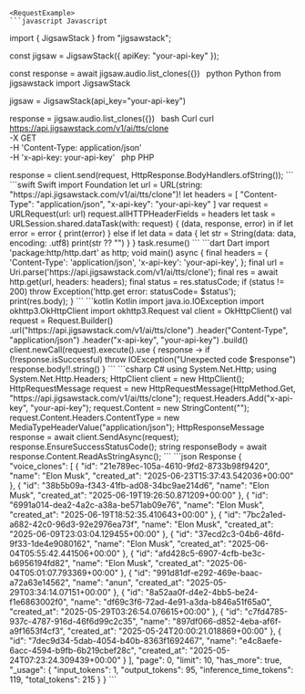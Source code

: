
    <RequestExample>
    ```javascript Javascript
import { JigsawStack } from "jigsawstack";

const jigsaw = JigsawStack({ apiKey: "your-api-key" });

const response = await jigsaw.audio.list_clones({})
    ```
    ```python Python
from jigsawstack import JigsawStack

jigsaw = JigsawStack(api_key="your-api-key")

response = jigsaw.audio.list_clones({})
    ```
    ```bash Curl
curl https://api.jigsawstack.com/v1/ai/tts/clone \
 -X GET \
 -H 'Content-Type: application/json' \
 -H 'x-api-key: your-api-key'
    ```
    ```php PHP
<?php
$ch = curl_init();
curl_setopt($ch, CURLOPT_URL, 'https://api.jigsawstack.com/v1/ai/tts/clone');
curl_setopt($ch, CURLOPT_RETURNTRANSFER, true);
curl_setopt($ch, CURLOPT_CUSTOMREQUEST, 'GET');
curl_setopt($ch, CURLOPT_HTTPHEADER, [
    'Content-Type: application/json',
    'x-api-key: your-api-key',
]);

$response = curl_exec($ch);

curl_close($ch);

    ```
    ```ruby Ruby
require 'net/http'

uri = URI('https://api.jigsawstack.com/v1/ai/tts/clone')
req = Net::HTTP::Get.new(uri)
req.content_type = 'application/json'
req['x-api-key'] = 'your-api-key'

req_options = {
  use_ssl: uri.scheme == 'https'
}
res = Net::HTTP.start(uri.hostname, uri.port, req_options) do |http|
  http.request(req)
end

    ```
    ```go Go
package main

import (
	"fmt"
	"io"
	"log"
	"net/http"
)

func main() {
	client := &http.Client{}
	req, err := http.NewRequest("GET", "https://api.jigsawstack.com/v1/ai/tts/clone", nil)
	if err != nil {
		log.Fatal(err)
	}
	req.Header.Set("Content-Type", "application/json")
	req.Header.Set("x-api-key", "your-api-key")
	resp, err := client.Do(req)
	if err != nil {
		log.Fatal(err)
	}
	defer resp.Body.Close()
	bodyText, err := io.ReadAll(resp.Body)
	if err != nil {
		log.Fatal(err)
	}
	fmt.Printf("%s\n", bodyText)
}

    ```
    ```java Java
import java.io.IOException;
import java.net.URI;
import java.net.http.HttpClient;
import java.net.http.HttpRequest;
import java.net.http.HttpResponse;

HttpClient client = HttpClient.newHttpClient();

HttpRequest request = HttpRequest.newBuilder()
    .uri(URI.create("https://api.jigsawstack.com/v1/ai/tts/clone"))
    .GET()
    .setHeader("Content-Type", "application/json")
    .setHeader("x-api-key", "your-api-key")
    .build();

HttpResponse<String> response = client.send(request, HttpResponse.BodyHandlers.ofString());

    ```
    ```swift Swift
import Foundation

let url = URL(string: "https://api.jigsawstack.com/v1/ai/tts/clone")!
let headers = [
    "Content-Type": "application/json",
    "x-api-key": "your-api-key"
]

var request = URLRequest(url: url)
request.allHTTPHeaderFields = headers

let task = URLSession.shared.dataTask(with: request) { (data, response, error) in
    if let error = error {
        print(error)
    } else if let data = data {
        let str = String(data: data, encoding: .utf8)
        print(str ?? "")
    }
}

task.resume()

    ```
    ```dart Dart
import 'package:http/http.dart' as http;

void main() async {
  final headers = {
    'Content-Type': 'application/json',
    'x-api-key': 'your-api-key',
  };

  final url = Uri.parse('https://api.jigsawstack.com/v1/ai/tts/clone');

  final res = await http.get(url, headers: headers);
  final status = res.statusCode;
  if (status != 200) throw Exception('http.get error: statusCode= $status');

  print(res.body);
}

    ```
    ```kotlin Kotlin
import java.io.IOException
import okhttp3.OkHttpClient
import okhttp3.Request

val client = OkHttpClient()

val request = Request.Builder()
  .url("https://api.jigsawstack.com/v1/ai/tts/clone")
  .header("Content-Type", "application/json")
  .header("x-api-key", "your-api-key")
  .build()

client.newCall(request).execute().use { response ->
  if (!response.isSuccessful) throw IOException("Unexpected code $response")
  response.body!!.string()
}

    ```
    ```csharp C#
using System.Net.Http;
using System.Net.Http.Headers;

HttpClient client = new HttpClient();

HttpRequestMessage request = new HttpRequestMessage(HttpMethod.Get, "https://api.jigsawstack.com/v1/ai/tts/clone");

request.Headers.Add("x-api-key", "your-api-key");

request.Content = new StringContent("");
request.Content.Headers.ContentType = new MediaTypeHeaderValue("application/json");

HttpResponseMessage response = await client.SendAsync(request);
response.EnsureSuccessStatusCode();
string responseBody = await response.Content.ReadAsStringAsync();

    ```
    </RequestExample>
    <ResponseExample>
    ```json Response
{
      "voice_clones": [
            {
                  "id": "21e789ec-105a-4610-9fd2-8733b98f9420",
                  "name": "Elon Musk",
                  "created_at": "2025-06-23T15:37:43.542036+00:00"
            },
            {
                  "id": "38b5b09a-f343-41fb-ad08-34bc9ae214d6",
                  "name": "Elon Musk",
                  "created_at": "2025-06-19T19:26:50.871209+00:00"
            },
            {
                  "id": "6991a014-dea2-4a2c-a38a-be571ab09e76",
                  "name": "Elon Musk",
                  "created_at": "2025-06-19T18:52:35.410643+00:00"
            },
            {
                  "id": "7bc2a1ed-a682-42c0-96d3-92e2976ea73f",
                  "name": "Elon Musk",
                  "created_at": "2025-06-09T23:03:04.129455+00:00"
            },
            {
                  "id": "37ecd2c3-04b6-46fd-9f33-1de4e9080162",
                  "name": "Elon Musk",
                  "created_at": "2025-06-04T05:55:42.441506+00:00"
            },
            {
                  "id": "afd428c5-6907-4cfb-be3c-b6956194fd82",
                  "name": "Elon Musk",
                  "created_at": "2025-06-04T05:01:07.793369+00:00"
            },
            {
                  "id": "991d81df-e292-469e-baac-a72a63e14562",
                  "name": "anun",
                  "created_at": "2025-05-29T03:34:14.07151+00:00"
            },
            {
                  "id": "8a52aa0f-d4e2-4bb5-be24-f1e6863002f0",
                  "name": "df69c3f6-72ad-4e91-a3da-b846a51f65a0",
                  "created_at": "2025-05-29T03:26:54.076615+00:00"
            },
            {
                  "id": "c7fd4785-937c-4787-916d-46f6d99c2c35",
                  "name": "897df066-d852-4eba-af6f-a9f1653f4cf3",
                  "created_at": "2025-05-24T20:00:21.018869+00:00"
            },
            {
                  "id": "7dec9d34-5dab-4054-b40b-8363f1692467",
                  "name": "e4c8aefe-6acc-4594-b9fb-6b219cbef28c",
                  "created_at": "2025-05-24T07:23:24.309439+00:00"
            }
      ],
      "page": 0,
      "limit": 10,
      "has_more": true,
      "_usage": {
            "input_tokens": 1,
            "output_tokens": 95,
            "inference_time_tokens": 119,
            "total_tokens": 215
      }
}
    ```
    </ResponseExample>
    
    